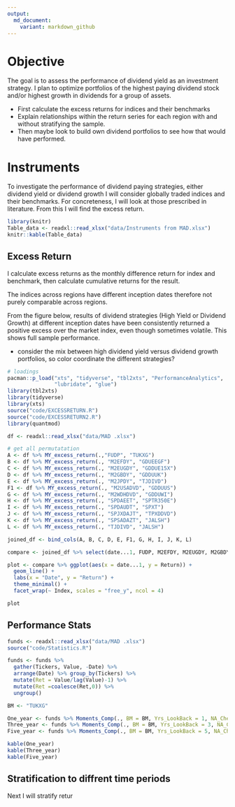 ```yaml
---
output:
  md_document:
    variant: markdown_github
---
```


# Objective

The goal is to assess the performance of dividend yield as an investment strategy. I plan to optimize portfolios of the highest paying dividend stock and/or highest growth in dividends for a group of assets.

- First calculate the excess returns for indices and their benchmarks
- Explain relationships within the return series for each region with and without stratifying the sample. 
- Then maybe look to build own dividend portfolios to see how that would have performed.

# Instruments 

To investigate the performance of dividend paying strategies, either dividend yield or dividend growth I will consider globally traded indices and their benchmarks. For concreteness, I will look at those prescribed in literature. From this I will find the excess return. 

```r
library(knitr)
Table_data <- readxl::read_xlsx("data/Instruments from MAD.xlsx")
knitr::kable(Table_data) 
```

##  Excess Return

I calculate excess returns as the monthly difference return for index and benchmark, then calculate cumulative returns for the result. 

The indices across regions have different inception dates therefore not purely comparable across regions. 

From the figure below, results of dividend strategies (High Yield or Dividend Growth) at different inception dates have been consistently returned  a positive excess over the market index, even though sometimes volatile.  This shows full sample performance. 

- consider the mix between high dividend yield versus dividend growth portfolios, so color coordinate the different strategies?

```r
# loadings 
pacman::p_load("xts", "tidyverse", "tbl2xts", "PerformanceAnalytics", 
               "lubridate", "glue")
library(tbl2xts)
library(tidyverse)
library(xts)
source("code/EXCESSRETURN.R")
source("code/EXCESSRETURN2.R")
library(quantmod)

df <- readxl::read_xlsx("data/MAD .xlsx") 

# get all permutatation 
A <- df %>% MY_excess_return(.,"FUDP", "TUKXG") 
B <- df %>% MY_excess_return(., "M2EFDY", "GDUEEGF") 
C <- df %>% MY_excess_return(., "M2EUGDY", "GDDUE15X") 
D <- df %>% MY_excess_return(., "M2GBDY", "GDDUUK") 
E <- df %>% MY_excess_return(., "M2JPDY", "TJDIVD") 
F1 <- df %>% MY_excess_return(., "M2USADVD", "GDDUUS") 
G <- df %>% MY_excess_return(., "M2WDHDVD", "GDDUWI") 
H <- df %>% MY_excess_return(., "SPDAEET", "SPTR350E") 
I <- df %>% MY_excess_return(., "SPDAUDT", "SPXT") 
J <- df %>% MY_excess_return(., "SPJXDAJT", "TPXDDVD") 
K <- df %>% MY_excess_return(., "SPSADAZT", "JALSH") 
L <- df %>% MY_excess_return(., "TJDIVD", "JALSH")

joined_df <- bind_cols(A, B, C, D, E, F1, G, H, I, J, K, L) 

compare <- joined_df %>% select(date...1, FUDP, M2EFDY, M2EUGDY, M2GBDY, M2JPDY, M2USADVD, M2WDHDVD, SPDAEET, SPDAUDT, SPJXDAJT, SPSADAZT, TJDIVD) %>% gather(Index , Return , -date...1)

plot <- compare %>% ggplot(aes(x = date...1, y = Return)) +
  geom_line() +
  labs(x = "Date", y = "Return") +
  theme_minimal() +
  facet_wrap(~ Index, scales = "free_y", ncol = 4)

plot
```
## Performance Stats

```r
funds <- readxl::read_xlsx("data/MAD .xlsx")
source("code/Statistics.R")

funds <- funds %>% 
  gather(Tickers, Value, -Date) %>% 
  arrange(Date) %>% group_by(Tickers) %>%
  mutate(Ret = Value/lag(Value)-1) %>% 
  mutate(Ret =coalesce(Ret,0)) %>% 
  ungroup()

BM <- "TUKXG"

One_year <- funds %>% Moments_Comp(., BM = BM, Yrs_LookBack = 1, NA_Check = 0.9)
Three_year <- funds %>% Moments_Comp(., BM = BM, Yrs_LookBack = 3, NA_Check = 0.9)
Five_year <- funds %>% Moments_Comp(., BM = BM, Yrs_LookBack = 5, NA_Check = 0.9)

kable(One_year)
kable(Three_year)
kable(Five_year)
```

## Stratification to diffrent time periods

Next I will stratify retur

```r

```


